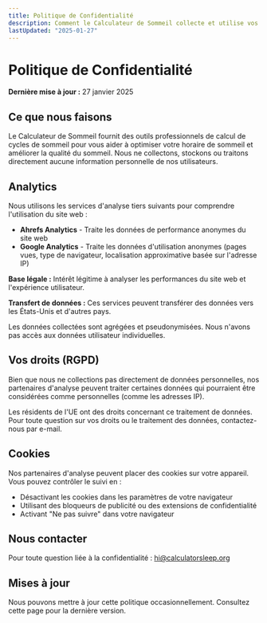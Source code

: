 ```yaml
---
title: Politique de Confidentialité
description: Comment le Calculateur de Sommeil collecte et utilise vos informations
lastUpdated: "2025-01-27"
---
```


# Politique de Confidentialité

**Dernière mise à jour :** 27 janvier 2025

## Ce que nous faisons

Le Calculateur de Sommeil fournit des outils professionnels de calcul de cycles de sommeil pour vous aider à optimiser votre horaire de sommeil et améliorer la qualité du sommeil. Nous ne collectons, stockons ou traitons directement aucune information personnelle de nos utilisateurs.

## Analytics

Nous utilisons les services d'analyse tiers suivants pour comprendre l'utilisation du site web :

- **Ahrefs Analytics** - Traite les données de performance anonymes du site web
- **Google Analytics** - Traite les données d'utilisation anonymes (pages vues, type de navigateur, localisation approximative basée sur l'adresse IP)

**Base légale :** Intérêt légitime à analyser les performances du site web et l'expérience utilisateur.

**Transfert de données :** Ces services peuvent transférer des données vers les États-Unis et d'autres pays.

Les données collectées sont agrégées et pseudonymisées. Nous n'avons pas accès aux données utilisateur individuelles.

## Vos droits (RGPD)

Bien que nous ne collections pas directement de données personnelles, nos partenaires d'analyse peuvent traiter certaines données qui pourraient être considérées comme personnelles (comme les adresses IP).

Les résidents de l'UE ont des droits concernant ce traitement de données. Pour toute question sur vos droits ou le traitement des données, contactez-nous par e-mail.

## Cookies

Nos partenaires d'analyse peuvent placer des cookies sur votre appareil. Vous pouvez contrôler le suivi en :

- Désactivant les cookies dans les paramètres de votre navigateur
- Utilisant des bloqueurs de publicité ou des extensions de confidentialité
- Activant "Ne pas suivre" dans votre navigateur

## Nous contacter

Pour toute question liée à la confidentialité : hi@calculatorsleep.org

## Mises à jour

Nous pouvons mettre à jour cette politique occasionnellement. Consultez cette page pour la dernière version.



